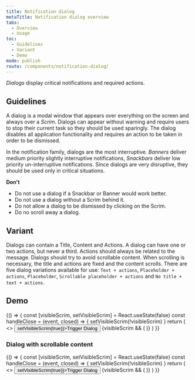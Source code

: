 ```yaml
---
title: Notification dialog
metaTitle: Notification dialog overview
tabs:
  - Overview
  - Usage
toc:
  - Guidelines
  - Variant
  - Demo
mode: publish
route: /components/notification-dialog/
---
```



_Dialogs_ display critical notifications and required actions.

<!--One to two sentences as an introduction to the component-->

## Guidelines

<!--List how to use it, sizes, widths, grid interactions, color allowances -->

A dialog is a modal window that appears over everything on the screen and always over a _Scrim_. Dialogs can appear without warning and require users to stop their current task so they should be used sparingly. The dialog disables all application functionality and requires an action to be taken in order to be dismissed.

In the notification family, dialogs are the most interruptive. _Banners_ deliver medium priority slightly interruptive notifications, _Snackbars_ deliver low priority un-interruptive notifications. Since dialogs are very disruptive, they should be used only in critical situations.

**Don't**

<!--Bullet point list if needed -->

- Do not use a dialog if a Snackbar or Banner would work better.
- Do not use a dialog without a Scrim behind it.
- Do not allow a dialog to be dismissed by clicking on the Scrim.
- Do no scroll away a dialog.

## Variant

<!--One ### heading per frame in Figma, explaining each component in that frame. One 'content' section per variation if needed -->

Dialogs can contain a Title, Content and Actions. A dialog can have one or two actions, but never a third. Actions should always be related to the message. Dialogs should try to avoid scrollable content. When scrolling is necessary, the title and actions are fixed and the content scrolls. There are five dialog variations available for use: `Text + actions`, `Placeholder + actions`, `Placeholder`, `Scrollable placeholder + actions` and `No title + text + actions`.

<FigmaImage
  url="https://www.figma.com/file/0bGXR2sCwMVSDNyyzu5BXrO5/UI%E2%80%94User-Interface?node-id=17620%3A721"
  alt="Figma design for dialog"
/>

## Demo

<Playground>
  {() => {
    const [visibleScrim, setVisibleScrim] = React.useState(false)
    const handleClose = (event, closed) => {
      setVisibleScrim(!visibleScrim)
    }
    return (
      <>
        <Button onClick={() => setVisibleScrim(true)}>Trigger Dialog</Button>
        {visibleScrim && (
          <Scrim onClose={handleClose}>
            <Dialog>
              <Dialog.Title>Title</Dialog.Title>
              <Dialog.CustomContent>
                <Typography variant="body_short">
                  Small description here.
                </Typography>
              </Dialog.CustomContent>
              <Dialog.Actions>
                <div
                  style={{
                    display: 'grid',
                    columnGap: '16px',
                    gridTemplateColumns: 'repeat(2, fit-content(100%))',
                    justifyContent: 'end',
                    justifySelf: 'end',
                  }}
                >
                  <Button
                    variant="ghost"
                    onClick={() => setVisibleScrim(false)}
                  >
                    Cancel
                  </Button>
                  <Button onClick={() => setVisibleScrim(false)}>OK</Button>
                </div>
              </Dialog.Actions>
            </Dialog>
          </Scrim>
        )}
      </>
    )
  }}
</Playground>

### Dialog with scrollable content

<Playground>
  {() => {
    const [visibleScrim, setVisibleScrim] = React.useState(false)
    const handleClose = (event, closed) => {
      setVisibleScrim(!visibleScrim)
    }
    return (
      <>
        <Button onClick={() => setVisibleScrim(true)}>Trigger Dialog</Button>
        {visibleScrim && (
          <Scrim onClose={handleClose}>
            <Dialog>
              <Dialog.Title>Title</Dialog.Title>
              <Dialog.CustomContent scrollable={true}>
                <>
                  <Typography variant="body_short">
                    Lorem ipsum dolor sit amet consecteur dit lot. Lorem ipsum
                    dolor sit amet consecteur dit lot. Lorem ipsum dolor sit
                    amet consecteur dit lot.{' '}
                  </Typography>
                  <Typography variant="body_short">
                    Lorem ipsum dolor sit amet consecteur dit lot. Lorem ipsum
                    dolor sit amet consecteur dit lot. Lorem ipsum dolor sit
                    amet consecteur dit lot.{' '}
                  </Typography>
                </>
              </Dialog.CustomContent>
              <Dialog.Actions>
                <div
                  style={{
                    display: 'grid',
                    columnGap: '16px',
                    gridTemplateColumns: 'repeat(2, fit-content(100%))',
                    justifyContent: 'end',
                    justifySelf: 'end',
                  }}
                >
                  <Button
                    variant="ghost"
                    onClick={() => setVisibleScrim(false)}
                  >
                    Cancel
                  </Button>
                  <Button onClick={() => setVisibleScrim(false)}>OK</Button>
                </div>
              </Dialog.Actions>
            </Dialog>
          </Scrim>
        )}
      </>
    )
  }}
</Playground>
